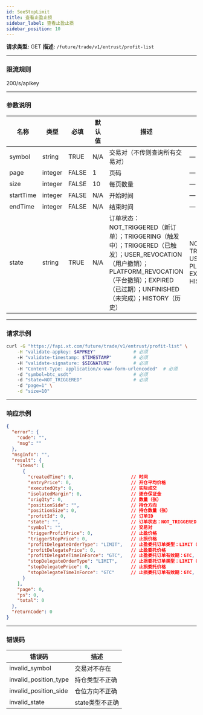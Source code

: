 ```yaml
---
id: SeeStopLimit
title: 查看止盈止损
sidebar_label: 查看止盈止损
sidebar_position: 10
---
```





**请求类型:** GET
**描述:** `/future/trade/v1/entrust/profit-list`

---

### 限流规则

200/s/apikey

---

### 参数说明
| 名称 | 类型 | 必填 | 默认值 | 描述 | 范围 |
|------|------|------|--------|------|------|
| symbol | string | TRUE | N/A | 交易对（不传则查询所有交易对） | — |
| page | integer | FALSE | 1 | 页码 | — |
| size | integer | FALSE | 10 | 每页数量 | — |
| startTime | integer | FALSE | N/A | 开始时间 | — |
| endTime | integer | FALSE | N/A | 结束时间 | — |
| state | string | TRUE | N/A | 订单状态：NOT_TRIGGERED（新订单）；TRIGGERING（触发中）；TRIGGERED（已触发）；USER_REVOCATION（用户撤销）；PLATFORM_REVOCATION（平台撤销）；EXPIRED（已过期）；UNFINISHED（未完成）；HISTORY（历史） | NOT_TRIGGERED; TRIGGERING; TRIGGERED; USER_REVOCATION; PLATFORM_REVOCATION; EXPIRED; UNFINISHED; HISTORY |

---

### 请求示例
```bash
curl -G "https://fapi.xt.com/future/trade/v1/entrust/profit-list" \
    -H "validate-appkey: $APPKEY"              # 必须
    -H "validate-timestamp: $TIMESTAMP"        # 必须
    -H "validate-signature: $SIGNATURE"        # 必须
    -H "Content-Type: application/x-www-form-urlencoded"  # 必须
    -d "symbol=btc_usdt"                       # 必须
    -d "state=NOT_TRIGGERED"                   # 必须
    -d "page=1" \
    -d "size=10"
```

---

### 响应示例
```json
{
  "error": {
    "code": "",
    "msg": ""
  },
  "msgInfo": "",
  "result": {
    "items": [
      {
        "createdTime": 0,                     // 时间
        "entryPrice": 0,                      // 开仓平均价格
        "executedQty": 0,                     // 实际成交
        "isolatedMargin": 0,                  // 逐仓保证金
        "origQty": 0,                         // 数量（张）
        "positionSide": "",                   // 持仓方向
        "positionSize": 0,                    // 持仓数量（张）
        "profitId": 0,                        // 订单ID
        "state": "",                          // 订单状态：NOT_TRIGGERED（未触发）；TRIGGERING（触发中）；TRIGGERED（已触发）；USER_REVOCATION（用户撤销）；PLATFORM_REVOCATION（平台撤销）；EXPIRED（已过期）
        "symbol": "",                         // 交易对
        "triggerProfitPrice": 0,              // 止盈价格
        "triggerStopPrice": 0,                // 止损价格
        "profitDelegateOrderType": "LIMIT",   // 止盈委托订单类型：LIMIT（限价）；MARKET（市价）
        "profitDelegatePrice": 0,             // 止盈委托价格
        "profitDelegateTimeInForce": "GTC",   // 止盈委托订单有效期：GTC, FOK, IOC, GTX
        "stopDelegateOrderType": "LIMIT",     // 止损委托订单类型：LIMIT（限价）；MARKET（市价）
        "stopDelegatePrice": 0,               // 止损委托价格
        "stopDelegateTimeInForce": "GTC"      // 止损委托订单有效期：GTC, FOK, IOC, GTX
      }
    ],
    "page": 0,
    "ps": 0,
    "total": 0
  },
  "returnCode": 0
}
```

---

### 错误码
| 错误码 | 描述 |
|---------|------|
| invalid_symbol | 交易对不存在 |
| invalid_position_type | 持仓类型不正确 |
| invalid_position_side | 仓位方向不正确 |
| invalid_state | state类型不正确 |
